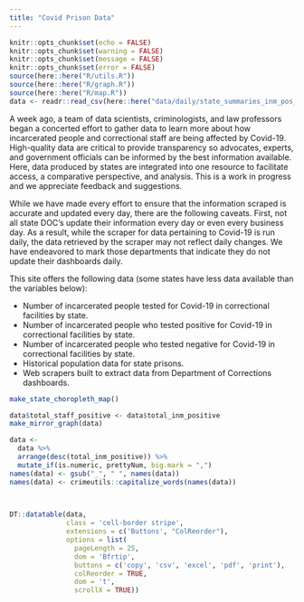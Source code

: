 ```yaml
---
title: "Covid Prison Data"
---
```

```r
knitr::opts_chunk$set(echo = FALSE)
knitr::opts_chunk$set(warning = FALSE)
knitr::opts_chunk$set(message = FALSE)
knitr::opts_chunk$set(error = FALSE)
source(here::here("R/utils.R"))
source(here::here("R/graph.R"))
source(here::here("R/map.R"))
data <- readr::read_csv(here::here("data/daily/state_summaries_inm_pos_4_15.csv"))
```


A week ago, a team of data scientists, criminologists, and law professors began a concerted effort to gather data to learn more about how incarcerated people and correctional staff are being affected by Covid-19. High-quality data are critical to provide transparency so advocates, experts, and government officials can be informed by the best information available. Here, data produced by states are integrated into one resource to facilitate access, a comparative perspective, and analysis. This is a work in progress and we appreciate feedback and suggestions.

While we have made every effort to ensure that the information scraped is accurate and updated every day, there are the following caveats. First, not all state DOC's update their information every day or even every business day. As a result, while the scraper for data pertaining to Covid-19 is run daily, the data retrieved by the scraper may not reflect daily changes. We have endeavored to mark those departments that indicate they do not update their dashboards daily.

This site offers the following data (some states have less data available than the variables below):

- Number of incarcerated people tested for Covid-19 in correctional facilities by state.
- Number of incarcerated people who tested positive for Covid-19 in correctional facilities by state.
- Number of incarcerated people who tested negative for Covid-19 in correctional facilities by state.
- Historical population data for state prisons.
- Web scrapers built to extract data from Department of Corrections dashboards.

```r
make_state_choropleth_map()
```


```r
data$total_staff_positive <- data$total_inm_positive
make_mirror_graph(data)
```



```r

data <-
  data %>%
  arrange(desc(total_inm_positive)) %>%
  mutate_if(is.numeric, prettyNum, big.mark = ",")
names(data) <- gsub("_", " ", names(data))
names(data) <- crimeutils::capitalize_words(names(data))

  

DT::datatable(data,
              class = 'cell-border stripe',
              extensions = c('Buttons', "ColReorder"),
              options = list(
                pageLength = 25,
                dom = 'Bfrtip',
                buttons = c('copy', 'csv', 'excel', 'pdf', 'print'),
                colReorder = TRUE,
                dom = 't',
                scrollX = TRUE)) 
```

